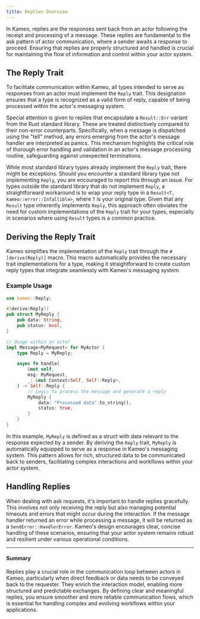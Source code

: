 ```yaml
---
title: Replies Overview
---
```


In Kameo, replies are the responses sent back from an actor following the receipt and processing of a message. These replies are fundamental to the ask pattern of actor communication, where a sender awaits a response to proceed. Ensuring that replies are properly structured and handled is crucial for maintaining the flow of information and control within your actor system.

## The Reply Trait

To facilitate communication within Kameo, all types intended to serve as responses from an actor must implement the `Reply` trait. This designation ensures that a type is recognized as a valid form of reply, capable of being processed within the actor's messaging system.

Special attention is given to replies that encapsulate a `Result::Err` variant from the Rust standard library. These are treated distinctively compared to their non-error counterparts. Specifically, when a message is dispatched using the "tell" method, any errors emerging from the actor's message handler are interpreted as panics. This mechanism highlights the critical role of thorough error handling and validation in an actor's message processing routine, safeguarding against unexpected terminations.

While most standard library types already implement the `Reply` trait, there might be exceptions. Should you encounter a standard library type not implementing `Reply`, you are encouraged to report this through an issue. For types outside the standard library that do not implement `Reply`, a straightforward workaround is to wrap your reply type in a `Result<T, kameo::error::Infallible>`, where `T` is your original type. Given that any `Result` type inherently implements `Reply`, this approach often obviates the need for custom implementations of the `Reply` trait for your types, especially in scenarios where using `Result` types is a common practice.

## Deriving the Reply Trait

Kameo simplifies the implementation of the `Reply` trait through the `#[derive(Reply)]` macro. This macro automatically provides the necessary trait implementations for a type, making it straightforward to create custom reply types that integrate seamlessly with Kameo's messaging system.

### Example Usage

```rust
use kameo::Reply;

#[derive(Reply)]
pub struct MyReply {
    pub data: String,
    pub status: bool,
}

// Usage within an actor
impl Message<MyRequest> for MyActor {
    type Reply = MyReply;

    async fn handle(
        &mut self,
        msg: MyRequest,
        _: &mut Context<Self, Self::Reply>,
    ) -> Self::Reply {
        // Logic to process the message and generate a reply
        MyReply {
            data: "Processed data".to_string(),
            status: true,
        }
    }
}
```

In this example, `MyReply` is defined as a struct with data relevant to the response expected by a sender. By deriving the `Reply` trait, `MyReply` is automatically equipped to serve as a response in Kameo's messaging system. This pattern allows for rich, structured data to be communicated back to senders, facilitating complex interactions and workflows within your actor system.

## Handling Replies

When dealing with ask requests, it's important to handle replies gracefully. This involves not only receiving the reply but also managing potential timeouts and errors that might occur during the interaction. If the message handler returned an error while processing a message, it will be returned as a `SendError::HandlerError`. Kameo's design encourages clear, concise handling of these scenarios, ensuring that your actor system remains robust and resilient under various operational conditions.

---

#### Summary

Replies play a crucial role in the communication loop between actors in Kameo, particularly when direct feedback or data needs to be conveyed back to the requester. They enrich the interaction model, enabling more structured and predictable exchanges. By defining clear and meaningful replies, you ensure smoother and more reliable communication flows, which is essential for handling complex and evolving workflows within your applications.
